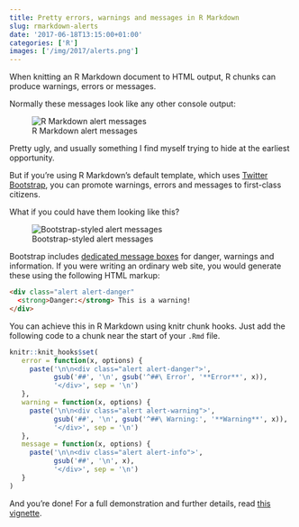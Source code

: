 ```yaml
---
title: Pretty errors, warnings and messages in R Markdown
slug: rmarkdown-alerts
date: '2017-06-18T13:15:00+01:00'
categories: ['R']
images: ['/img/2017/alerts.png']
---
```


When knitting an R Markdown document to HTML output, R chunks can produce warnings, errors or messages.

Normally these messages look like any other console output:

![R Markdown alert messages](/img/2017/alerts2.png)

Pretty ugly, and usually something I find myself trying to hide at the earliest opportunity.

But if you're using R Markdown's default template, which uses [Twitter Bootstrap](http://getbootstrap.com/), you can promote warnings, errors and messages to first-class citizens.

What if you could have them looking like this?

![Bootstrap-styled alert messages](/img/2017/alerts.png)

Bootstrap includes [dedicated message boxes](http://getbootstrap.com/components/#alerts) for danger, warnings and information.
If you were writing an ordinary web site, you would generate these using the following HTML markup:
```html
<div class="alert alert-danger"
  <strong>Danger:</strong> This is a warning!
</div>
```

You can achieve this in R Markdown using knitr chunk hooks.
Just add the following code to a chunk near the start of your `.Rmd` file.

```r
knitr::knit_hooks$set(
   error = function(x, options) {
     paste('\n\n<div class="alert alert-danger">',
           gsub('##', '\n', gsub('^##\ Error', '**Error**', x)),
           '</div>', sep = '\n')
   },
   warning = function(x, options) {
     paste('\n\n<div class="alert alert-warning">',
           gsub('##', '\n', gsub('^##\ Warning:', '**Warning**', x)),
           '</div>', sep = '\n')
   },
   message = function(x, options) {
     paste('\n\n<div class="alert alert-info">',
           gsub('##', '\n', x),
           '</div>', sep = '\n')
   }
)
```
And you're done! For a full demonstration and further details, read [this vignette](http://selbydavid.com/vignettes/alerts.html).
